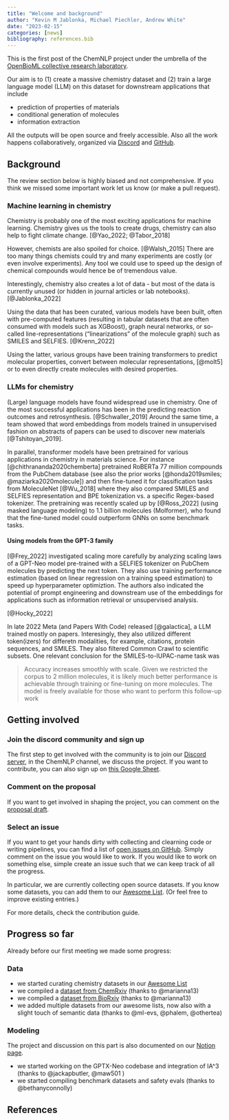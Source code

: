```yaml
---
title: "Welcome and background"
author: "Kevin M Jablonka, Michael Piechler, Andrew White"
date: "2023-02-15"
categories: [news]
bibliography: references.bib
---
```


This is the first post of the ChemNLP project under the umbrella of the [OpenBioML collective research laboratory](https://openbioml.org/#mission).

Our aim is to (1) create a massive chemistry dataset and (2) train a large language model (LLM) on this dataset for downstream applications that include 

- prediction of properties of materials 
- conditional generation of molecules 
- information extraction

All the outputs will be open source and freely accessible. Also all the work happens collaboratively, organized via [Discord](https://discord.gg/GgDBFP8ZEt) and [GitHub](https://github.com/OpenBioML/chemnlp).


## Background

The review section below is highly biased and not comprehensive.
If you think we missed some important work let us know (or make a pull request).

### Machine learning in chemistry 

Chemistry is probably one of the most exciting applications for machine learning. 
Chemistry gives us the tools to create drugs, chemistry can also help to fight climate change. [@Yao_2022; @Tabor_2018]

However, chemists are also spoiled for choice. [@Walsh_2015] There are too many things chemists could try and many experiments are costly (or even involve experiments).
Any tool we could use to speed up the design of chemical compounds would hence be of tremendous value.

Interestingly, chemistry also creates a lot of data - but most of the data is currently unused (or hidden in journal articles or lab notebooks). [@Jablonka_2022]

Using the data that has been curated, various models have been built, often with pre-computed features (resulting in tabular datasets that are often consumed with models such as XGBoost), graph neural networks, or so-called line-representations ("linearizations" of the molecule graph) such as SMILES and SELFIES.  [@Krenn_2022]

Using the latter, various groups have been training transformers to predict molecular properties, convert between molecular representations, [@molt5] or to even directly create molecules with desired properties. 

### LLMs for chemistry

(Large) language models have found widespread use in chemistry. One of the most successful applications has been in the predicting reaction outcomes and retrosynthesis. [@Schwaller_2019]
Around the same time, a team showed that word embeddings from models trained in unsupervised fashion on abstracts of papers can be used to discover new materials [@Tshitoyan_2019].

In parallel, transformer models have been pretrained for various applications in chemistry in materials science. For instance [@chithrananda2020chemberta] pretrained RoBERTa 77 million compounds from the PubChem database (see also the prior works [@honda2019smiles; @maziarka2020molecule]) and then fine-tuned it for classification tasks from MoleculeNet [@Wu_2018] where they also compared SMILES and SELFIES representation and BPE tokenization vs. a specific Regex-based tokenizer.
The pretraining was recently scaled up by [@Ross_2022] (using masked language modeling) to 1.1 billion molecules (Molformer), who found that the fine-tuned model could outperform GNNs on some benchmark tasks.


#### Using models from the GPT-3 family

[@Frey_2022] investigated scaling more carefully by analyzing scaling laws of a GPT-Neo model pre-trained with a SELFIES tokenizer on PubChem molecules by predicting the next token. They also use training performance estimation (based on linear regression on a training speed estimation) to speed up hyperparameter optimiztion. The authors also indicated the potential of prompt engineering and downstream use of the embeddings for applications such as information retrieval or unsupervised analysis. 

[@Hocky_2022] 

<!-- Very recently, there has been a lot of interest in directly using pretrained models such as the ones from the GPT-3 for applications in chemistry.  -->

<!-- [@Jablonka_2023]

[@dunn2022structured] -->


In late 2022 Meta (and Papers With Code) released [@galactica], a LLM trained mostly on papers. Interesingly, they also utilized different token(izers) for differetn modalities, for example, citations, protein sequences, and SMILES. They also filtered Common Crawl to scientific subsets. One relevant conclusion for the SMILES-to-IUPAC-name task was

>Accuracy increases smoothly with scale. Given we restricted the corpus to 2 million molecules, it is likely much better performance is achievable through training or fine-tuning on more molecules. The model is freely available for those who want to perform this follow-up work

## Getting involved

### Join the discord community and sign up 

The first step to get involved with the community is to join our [Discord server](https://discord.gg/GgDBFP8ZEt), in the ChemNLP channel, we discuss the project. 
If you want to contribute, you can also sign up on [this Google Sheet](https://docs.google.com/spreadsheets/d/11x7O__rUuntN3F2CuR7Ksd_4UdL7CPyEDm7v_Q0H_B0/edit?usp=sharing).

### Comment on the proposal 

If you want to get involved in shaping the project, you can comment on the [proposal draft](https://docs.google.com/document/d/1C44EKSJRojm39P2CaxnEq-0FGwDRaknKxJ8lZI6xr5M/edit?usp=sharing).

### Select an issue 

If you want to get your hands dirty with collecting and clearning code or writing pipelines, you can find a list of [open issues on GitHub](https://github.com/OpenBioML/chemnlp). Simply comment on the issue you would like to work. If you would like to work on something else, simple create an issue such that we can keep track of all the progress.

In particular, we are currently collecting open source datasets. If you know some datasets, you can add them to our [Awesome List](https://github.com/kjappelbaum/awesome-chemistry-datasets). (Or feel free to improve existing entries.)

For more details, check the contribution guide.


## Progress so far 

Already before our first meeting we made some progress:


### Data 
- we started curating chemistry datasets in our [Awesome List](https://github.com/kjappelbaum/awesome-chemistry-datasets) 
- we compiled a [dataset from ChemRxiv](https://huggingface.co/datasets/marianna13/chemrxiv) (thanks to @marianna13)
- we compiled a [dataset from BioRxiv](https://huggingface.co/datasets/marianna13/biorxiv) (thanks to @marianna13)
- we added multiple datasets from our awesome lists, now also with a slight touch of semantic data (thanks to @ml-evs, @phalem, @othertea)


### Modeling

The project and discussion on this part is also documented on our [Notion page](https://stable-society.notion.site/ChemNLP-4c9a37df668b470cb9d1de928621a51a).

- we started working on the GPTX-Neo codebase and integration of IA^3 (thanks to @jackapbutler, @maw501 )
- we started compiling benchmark datasets and safety evals (thanks to @bethanyconnolly)

## References

::: {#refs}
:::


